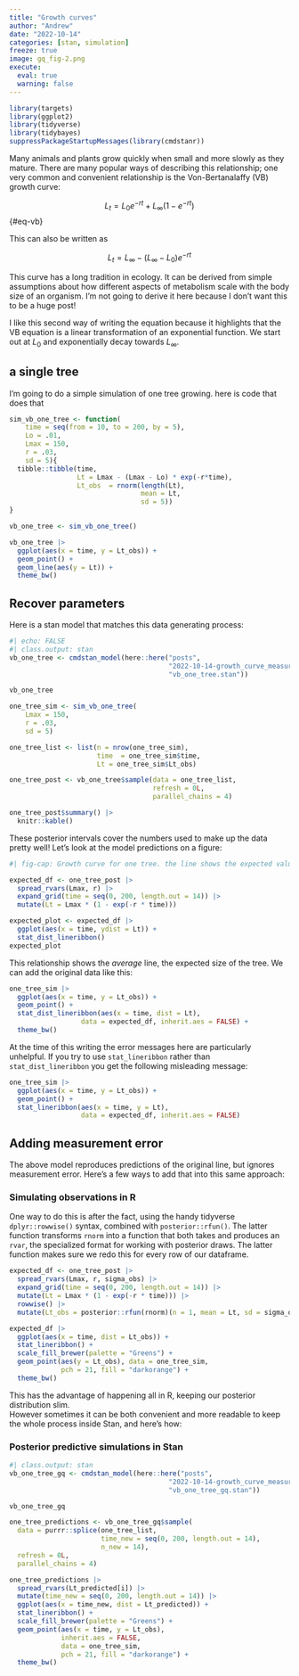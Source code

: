 ```yaml
---
title: "Growth curves"
author: "Andrew"
date: "2022-10-14"
categories: [stan, simulation]
freeze: true
image: gq_fig-2.png
execute: 
  eval: true
  warning: false
---
```


```r
library(targets)
library(ggplot2)
library(tidyverse)
library(tidybayes)
suppressPackageStartupMessages(library(cmdstanr))
```

Many animals and plants grow quickly when small and more slowly as they mature. There are many popular ways of describing this relationship; one very common and convenient relationship is the Von-Bertanalaffy (VB) growth curve:

$$
L_t = L_0e^{-rt} + L_\infty(1 - e^{-rt})
$$ {#eq-vb}

This can also be written as

$$
L_t = L_\infty - (L_\infty - L_0)e^{-rt}
$$

This curve has a long tradition in ecology. It can be derived from simple assumptions about how different aspects of metabolism scale with the body size of an organism. I'm not going to derive it here because I don't want this to be a huge post!

I like this second way of writing the equation because it highlights that the VB equation is a linear transformation of an exponential function. We start out at $L_0$ and exponentially decay towards $L_\infty$.

## a single tree

I'm going to do a simple simulation of one tree growing. here is code that does that

```r
sim_vb_one_tree <- function(
    time = seq(from = 10, to = 200, by = 5),
    Lo = .01,
    Lmax = 150,
    r = .03,
    sd = 5){
  tibble::tibble(time,
                 Lt = Lmax - (Lmax - Lo) * exp(-r*time),
                 Lt_obs  = rnorm(length(Lt),
                                 mean = Lt,
                                 sd = 5))
}

vb_one_tree <- sim_vb_one_tree()

vb_one_tree |> 
  ggplot(aes(x = time, y = Lt_obs)) + 
  geom_point() + 
  geom_line(aes(y = Lt)) + 
  theme_bw()
```

## Recover parameters

Here is a stan model that matches this data generating process:

```r
#| echo: FALSE
#| class.output: stan
vb_one_tree <- cmdstan_model(here::here("posts", 
                                        "2022-10-14-growth_curve_measurement_error",
                                        "vb_one_tree.stan"))

vb_one_tree
```

```r

one_tree_sim <- sim_vb_one_tree(
    Lmax = 150,
    r = .03,
    sd = 5)

one_tree_list <- list(n = nrow(one_tree_sim),
                      time  = one_tree_sim$time, 
                      Lt = one_tree_sim$Lt_obs)

one_tree_post <- vb_one_tree$sample(data = one_tree_list,
                                    refresh = 0L,
                                    parallel_chains = 4)

one_tree_post$summary() |> 
  knitr::kable()
```

These posterior intervals cover the numbers used to make up the data pretty well! 
Let's look at the model predictions on a figure:

```r
#| fig-cap: Growth curve for one tree. the line shows the expected value, with posterior uncertainty around exactly what that average should be. 

expected_df <- one_tree_post |> 
  spread_rvars(Lmax, r) |> 
  expand_grid(time = seq(0, 200, length.out = 14)) |> 
  mutate(Lt = Lmax * (1 - exp(-r * time)))

expected_plot <- expected_df |> 
  ggplot(aes(x = time, ydist = Lt)) + 
  stat_dist_lineribbon()
expected_plot
```

This relationship shows the *average* line, the expected size of the tree. We can add the original data like this:

```r
one_tree_sim |> 
  ggplot(aes(x = time, y = Lt_obs)) + 
  geom_point() +
  stat_dist_lineribbon(aes(x = time, dist = Lt),
                  data = expected_df, inherit.aes = FALSE) + 
  theme_bw()
```

At the time of this writing the error messages here are particularly unhelpful. If you try to use `stat_lineribbon` rather than `stat_dist_lineribbon` you get the following misleading message:

```r
one_tree_sim |> 
  ggplot(aes(x = time, y = Lt_obs)) + 
  geom_point() +
  stat_lineribbon(aes(x = time, y = Lt),
                  data = expected_df, inherit.aes = FALSE)
```

## Adding measurement error

The above model reproduces predictions of the original line, but ignores measurement error. Here's a few ways to add that into this same approach:

### Simulating observations in R

One way to do this is after the fact, using the handy tidyverse `dplyr::rowwise()` syntax, combined with `posterior::rfun()`. The latter function transforms `rnorm` into a function that both takes and produces an `rvar`, the specialized format for working with posterior draws. 
The latter function makes sure we redo this for every row of our dataframe.
 
```r
expected_df <- one_tree_post |> 
  spread_rvars(Lmax, r, sigma_obs) |> 
  expand_grid(time = seq(0, 200, length.out = 14)) |> 
  mutate(Lt = Lmax * (1 - exp(-r * time))) |> 
  rowwise() |> 
  mutate(Lt_obs = posterior::rfun(rnorm)(n = 1, mean = Lt, sd = sigma_obs))

expected_df |> 
  ggplot(aes(x = time, dist = Lt_obs)) + 
  stat_lineribbon() + 
  scale_fill_brewer(palette = "Greens") + 
  geom_point(aes(y = Lt_obs), data = one_tree_sim,
             pch = 21, fill = "darkorange") + 
  theme_bw()
```

This has the advantage of happening all in R, keeping our posterior distribution slim.  
However sometimes it can be both convenient and more readable to keep the whole process inside Stan, and here's how:

### Posterior predictive simulations in Stan

```r
#| class.output: stan
vb_one_tree_gq <- cmdstan_model(here::here("posts", 
                                        "2022-10-14-growth_curve_measurement_error",
                                        "vb_one_tree_gq.stan"))

vb_one_tree_gq
```


```r
one_tree_predictions <- vb_one_tree_gq$sample(
  data = purrr::splice(one_tree_list,
                       time_new = seq(0, 200, length.out = 14),
                       n_new = 14),
  refresh = 0L,
  parallel_chains = 4)

one_tree_predictions |> 
  spread_rvars(Lt_predicted[i]) |> 
  mutate(time_new = seq(0, 200, length.out = 14)) |> 
  ggplot(aes(x = time_new, dist = Lt_predicted)) + 
  stat_lineribbon() +
  scale_fill_brewer(palette = "Greens") + 
  geom_point(aes(x = time, y = Lt_obs), 
             inherit.aes = FALSE,
             data = one_tree_sim,
             pch = 21, fill = "darkorange") + 
  theme_bw()
```

